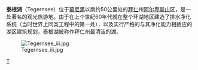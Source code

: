 {{Infobox body of water
 |name = 泰根湖<br>Tegernsee
 |image = Wallberg ueber Tegernsee.jpg
 |caption = 特根湖，湖面後方的山脈為[[Wallberg|Wallberg]]
 |image_bathymetry = 
 |caption_bathymetry = 
 |location = [[巴伐利亚|巴伐利亚]]
 |coords = {{coord|47|43|18|N|11|44|12|E|region:DE-BY_type:waterbody|display=inline,title}}
 |type = 
 |inflow = Weißach, Rottach, Alpbach, Söllbach, Breitenbach, Zeisselbach
 |outflow = [[Mangfall|Mangfall]]
 |catchment = {{convert|212|sqkm|sqmi|abbr=on}}
 |basin_countries = {{DEU}}
 |length = {{convert|6.5|km|mi|abbr=on}}
 |width = {{convert|1.4|km|mi|abbr=on}}
 |area = {{convert|8.934|sqkm|sqmi|abbr=on}}
 |depth = {{convert|36.3|m|ft|abbr=on}}
 |max-depth = {{convert|72.6|m|ft|abbr=on}}
 |volume = {{convert|324160000|m3|acreft|abbr=on}}
 |residence_time = 1.28年
 |shore = 
 |elevation = {{convert|725.5|m|ft|abbr=on}}
 |islands = Ringsee-Insel（1,940 m²）
 |cities = [[泰根湖市|泰根湖市]]<br>[[巴特维湖市|巴特维湖市]]
}}

'''泰根湖'''（Tegernsee）位于[[慕尼黑|慕尼黑]]以南约50公里处的[[拜仁|拜仁]]州[[阿尔卑斯山|阿尔卑斯山]]区，是一处著名的观光旅游地。由于在上个世纪60年代就在整个环湖地区建造了排水净化系统（当时世界上同类工程中的第一处），以及实行严格的与其净化能力相适应的湖区建筑规划，泰根湖被称作拜仁州最清洁的湖。

[[File:Tegernsee_iii.jpg|left]]

{{Authority control}}
[[Category:德国湖泊|T]]